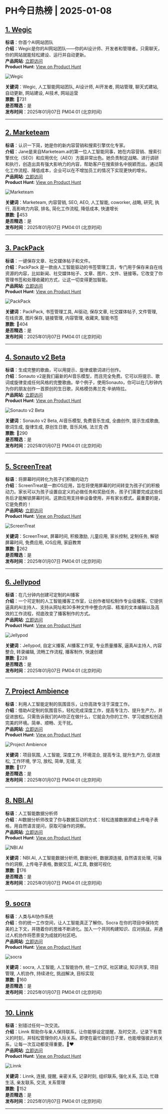 # PH今日热榜 | 2025-01-08  

## [1. Wegic](https://www.producthunt.com/posts/wegic-2?utm_campaign=producthunt-api&utm_medium=api-v2&utm_source=Application%3A+ph-daily+%28ID%3A+150577%29)  
**标语**：你首个AI网站团队  
**介绍**：Wegic是你的AI网站团队——你的AI设计师、开发者和管理者。只需聊天，你的网站就能轻松建设、运行并自动更新。  
**产品网站**: [立即访问](https://www.producthunt.com/r/G6KIXQ3NRL6UMC?utm_campaign=producthunt-api&utm_medium=api-v2&utm_source=Application%3A+ph-daily+%28ID%3A+150577%29)  
**Product Hunt**: [View on Product Hunt](https://www.producthunt.com/posts/wegic-2?utm_campaign=producthunt-api&utm_medium=api-v2&utm_source=Application%3A+ph-daily+%28ID%3A+150577%29)  

![Wegic](https://ph-files.imgix.net/852ad5a2-d3a0-496c-871c-a567e013ed30.png?auto=format&fit=crop&frame=1&h=512&w=1024)  

**关键词**：Wegic, 人工智能网站团队, AI设计师, AI开发者, 网站管理, 聊天式建站, 自动更新, 网站建设, AI技术, 网站运营  
**票数**: 🔺731  
**是否精选**：是  
**发布时间**：2025年01月07日 PM04:01 (北京时间)  

---  

## [2. Marketeam](https://www.producthunt.com/posts/marketeam?utm_campaign=producthunt-api&utm_medium=api-v2&utm_source=Application%3A+ph-daily+%28ID%3A+150577%29)  
**标语**：认识一下简，她是你的新内容营销和搜索引擎优化专家。  
**介绍**：Jane是来自Marketeam.ai的第一位人工智能同事，她在内容营销、搜索引擎优化（SEO）和应用优化（AEO）方面非常出色。她负责制定战略、进行调研和执行，创造出具有强大影响力的内容，帮助客户在搜索排名中脱颖而出。通过简化工作流程、降低成本，企业可以在不增加员工的情况下实现更快的增长。  
**产品网站**: [立即访问](https://www.producthunt.com/r/PDPUO5DUKD2SW7?utm_campaign=producthunt-api&utm_medium=api-v2&utm_source=Application%3A+ph-daily+%28ID%3A+150577%29)  
**Product Hunt**: [View on Product Hunt](https://www.producthunt.com/posts/marketeam?utm_campaign=producthunt-api&utm_medium=api-v2&utm_source=Application%3A+ph-daily+%28ID%3A+150577%29)  

![Marketeam](https://ph-files.imgix.net/8207e5ba-3c08-4391-a548-d99f839fdcc0.jpeg?auto=format&fit=crop&frame=1&h=512&w=1024)  

**关键词**：Marketeam, 内容营销, SEO, AEO, 人工智能, coworker, 战略, 研究, 执行, 高影响力内容, 排名, 简化工作流程, 降低成本, 快速增长  
**票数**: 🔺453  
**是否精选**：是  
**发布时间**：2025年01月07日 PM04:01 (北京时间)  

---  

## [3. PackPack](https://www.producthunt.com/posts/packpack?utm_campaign=producthunt-api&utm_medium=api-v2&utm_source=Application%3A+ph-daily+%28ID%3A+150577%29)  
**标语**：一键保存文章、社交媒体帖子和文件。  
**介绍**：PackPack 是一款由人工智能驱动的书签管理工具，专门用于保存来自在线资源的内容，比如新闻、社交媒体帖子、文章、图片、文件、链接等。它改变了你管理书签和处理收藏的方式，让这一切变得更加智能。  
**产品网站**: [立即访问](https://www.producthunt.com/r/HHBWAKNZE6GHZY?utm_campaign=producthunt-api&utm_medium=api-v2&utm_source=Application%3A+ph-daily+%28ID%3A+150577%29)  
**Product Hunt**: [View on Product Hunt](https://www.producthunt.com/posts/packpack?utm_campaign=producthunt-api&utm_medium=api-v2&utm_source=Application%3A+ph-daily+%28ID%3A+150577%29)  

![PackPack](https://ph-files.imgix.net/d1998f75-95c6-4ee7-9a92-8df48157eea8.png?auto=format&fit=crop&frame=1&h=512&w=1024)  

**关键词**：PackPack, 书签管理工具, AI驱动, 保存文章, 社交媒体帖子, 文件管理, 在线资源, 图片保存, 链接管理, 内容管理, 收藏夹, 智能书签  
**票数**: 🔺404  
**是否精选**：是  
**发布时间**：2025年01月07日 PM04:01 (北京时间)  

---  

## [4. Sonauto v2 Beta](https://www.producthunt.com/posts/sonauto-v2-beta?utm_campaign=producthunt-api&utm_medium=api-v2&utm_source=Application%3A+ph-daily+%28ID%3A+150577%29)  
**标语**：生成完整的歌曲，可以用提示、旋律或歌词进行创作。  
**介绍**：Sonauto v2是我们最新的AI音乐模型，而且完全免费。它可以将提示、歌词或旋律变成任何风格的完整歌曲。举个例子，使用Sonauto，你可以在几秒钟内为你的朋友创作一首原创的生日歌，风格模仿弗兰克·辛纳特拉。  
**产品网站**: [立即访问](https://www.producthunt.com/r/Q6FQLPHM5PPTID?utm_campaign=producthunt-api&utm_medium=api-v2&utm_source=Application%3A+ph-daily+%28ID%3A+150577%29)  
**Product Hunt**: [View on Product Hunt](https://www.producthunt.com/posts/sonauto-v2-beta?utm_campaign=producthunt-api&utm_medium=api-v2&utm_source=Application%3A+ph-daily+%28ID%3A+150577%29)  

![Sonauto v2 Beta](https://ph-files.imgix.net/7310e8ce-0914-4fb9-acd7-7ba0062dbdbd.jpeg?auto=format&fit=crop&frame=1&h=512&w=1024)  

**关键词**：Sonauto v2 Beta, AI音乐模型, 免费音乐生成, 全曲创作, 提示生成歌曲, 歌词生成, 旋律生成, 原创生日歌, 音乐风格, 法兰克·西  
**票数**: 🔺290  
**是否精选**：是  
**发布时间**：2025年01月07日 PM04:01 (北京时间)  

---  

## [5. ScreenTreat](https://www.producthunt.com/posts/screentreat?utm_campaign=producthunt-api&utm_medium=api-v2&utm_source=Application%3A+ph-daily+%28ID%3A+150577%29)  
**标语**：将屏幕时间转化为孩子们积极的动力  
**介绍**：ScreenTreat是一款iOS应用，旨在将使用屏幕的时间转变为孩子们的积极动力。家长可以为孩子设置自定义的必做任务和奖励任务，孩子们需要完成这些任务后才能解锁屏幕时间。这款应用支持单设备使用，并有家长模式。最重要的是，它是免费的！  
**产品网站**: [立即访问](https://www.producthunt.com/r/GJVEVREDKAFGED?utm_campaign=producthunt-api&utm_medium=api-v2&utm_source=Application%3A+ph-daily+%28ID%3A+150577%29)  
**Product Hunt**: [View on Product Hunt](https://www.producthunt.com/posts/screentreat?utm_campaign=producthunt-api&utm_medium=api-v2&utm_source=Application%3A+ph-daily+%28ID%3A+150577%29)  

![ScreenTreat](https://ph-files.imgix.net/5e1b545e-ab29-40c1-86fe-b9249cf6305a.png?auto=format&fit=crop&frame=1&h=512&w=1024)  

**关键词**：ScreenTreat, 屏幕时间, 积极激励, 儿童应用, 家长控制, 定制任务, 解锁屏幕时间, 免费应用, iOS应用, 家庭教育  
**票数**: 🔺262  
**是否精选**：是  
**发布时间**：2025年01月07日 PM04:01 (北京时间)  

---  

## [6. Jellypod](https://www.producthunt.com/posts/jellypod-3?utm_campaign=producthunt-api&utm_medium=api-v2&utm_source=Application%3A+ph-daily+%28ID%3A+150577%29)  
**标语**：在几分钟内创建可定制的AI播客  
**介绍**：一个可定制的人工智能播客工作室，让创作者轻松制作专业级播客。它提供逼真的AI主持人、支持从网址和30多种文件中整合内容、精准的文本编辑以及高效的工作流程，彻底改变了播客制作的方式。  
**产品网站**: [立即访问](https://www.producthunt.com/r/5K2QI34LYG3FOI?utm_campaign=producthunt-api&utm_medium=api-v2&utm_source=Application%3A+ph-daily+%28ID%3A+150577%29)  
**Product Hunt**: [View on Product Hunt](https://www.producthunt.com/posts/jellypod-3?utm_campaign=producthunt-api&utm_medium=api-v2&utm_source=Application%3A+ph-daily+%28ID%3A+150577%29)  

![Jellypod](https://ph-files.imgix.net/85b5d863-7b9d-4848-9d51-8c4cb4193da2.png?auto=format&fit=crop&frame=1&h=512&w=1024)  

**关键词**：Jellypod, 自定义播客, AI播客工作室, 专业质量播客, 逼真AI主持人, 内容整合, 转录编辑, 流畅工作流程, 播客制作, 快速创建  
**票数**: 🔺228  
**是否精选**：是  
**发布时间**：2025年01月07日 PM04:01 (北京时间)  

---  

## [7. Project Ambience](https://www.producthunt.com/posts/project-ambience?utm_campaign=producthunt-api&utm_medium=api-v2&utm_source=Application%3A+ph-daily+%28ID%3A+150577%29)  
**标语**：利用人工智能定制的氛围音乐，让你高效专注于深度工作。  
**介绍**：借助AI定制的氛围音乐，轻松完成深度工作，提高专注力、提升生产力，并促进放松。只需告诉我们的AI你正在做什么，它就会为你的工作、学习或放松创造完美的环境。简单、顺畅、无干扰。  
**产品网站**: [立即访问](https://www.producthunt.com/r/3TKIDE6SQQF2BE?utm_campaign=producthunt-api&utm_medium=api-v2&utm_source=Application%3A+ph-daily+%28ID%3A+150577%29)  
**Product Hunt**: [View on Product Hunt](https://www.producthunt.com/posts/project-ambience?utm_campaign=producthunt-api&utm_medium=api-v2&utm_source=Application%3A+ph-daily+%28ID%3A+150577%29)  

![Project Ambience](https://ph-files.imgix.net/c8f00bfe-8518-41e8-9379-36e1eca42c39.png?auto=format&fit=crop&frame=1&h=512&w=1024)  

**关键词**：项目氛围, 人工智能, 深度工作, 环境混合, 提高专注, 提升生产力, 促进放松, 工作环境, 学习, 放松, 简单, 无缝, 无  
**票数**: 🔺177  
**是否精选**：是  
**发布时间**：2025年01月07日 PM04:01 (北京时间)  

---  

## [8. NBI.AI](https://www.producthunt.com/posts/nbi-ai?utm_campaign=producthunt-api&utm_medium=api-v2&utm_source=Application%3A+ph-daily+%28ID%3A+150577%29)  
**标语**：人工智能数据分析师  
**介绍**：AI数据分析师改变了你与数据互动的方式：轻松连接数据源或上传电子表格，用自然语言提问，获取可操作的洞察。  
**产品网站**: [立即访问](https://www.producthunt.com/r/6J7CBGY2PZI74F?utm_campaign=producthunt-api&utm_medium=api-v2&utm_source=Application%3A+ph-daily+%28ID%3A+150577%29)  
**Product Hunt**: [View on Product Hunt](https://www.producthunt.com/posts/nbi-ai?utm_campaign=producthunt-api&utm_medium=api-v2&utm_source=Application%3A+ph-daily+%28ID%3A+150577%29)  

![NBI.AI](https://ph-files.imgix.net/1bce33db-d6f0-405f-8d1d-f25fd75d3dd5.png?auto=format&fit=crop&frame=1&h=512&w=1024)  

**关键词**：NBI.AI, 人工智能数据分析师, 数据分析, 数据源连接, 自然语言处理, 可操作的洞察, 上传电子表格, 数据交互, AI工具, 数据可视化  
**票数**: 🔺176  
**是否精选**：是  
**发布时间**：2025年01月07日 PM04:01 (北京时间)  

---  

## [9. socra](https://www.producthunt.com/posts/socra-2?utm_campaign=producthunt-api&utm_medium=api-v2&utm_source=Application%3A+ph-daily+%28ID%3A+150577%29)  
**标语**：人类与AI协作系统  
**介绍**：你的统一工作空间，让人工智能真正了解你。Socra 在你的项目中保持完美的上下文，并随着你的思维不断进化。加入一个共同构建知识、应对挑战，并通过人机协作将愿景变为成就的社区吧。  
**产品网站**: [立即访问](https://www.producthunt.com/r/E5F2LORJ7O6Q5J?utm_campaign=producthunt-api&utm_medium=api-v2&utm_source=Application%3A+ph-daily+%28ID%3A+150577%29)  
**Product Hunt**: [View on Product Hunt](https://www.producthunt.com/posts/socra-2?utm_campaign=producthunt-api&utm_medium=api-v2&utm_source=Application%3A+ph-daily+%28ID%3A+150577%29)  

![socra](https://ph-files.imgix.net/2a5776ed-6f33-4419-b630-c632a95b2252.png?auto=format&fit=crop&frame=1&h=512&w=1024)  

**关键词**：socra, 人工智能, 人工智能协作, 统一工作区, 社区建设, 知识共享, 项目管理, 人机协作, 持续进化, 挑战解决, 目标实现  
**票数**: 🔺160  
**是否精选**：是  
**发布时间**：2025年01月07日 PM04:01 (北京时间)  

---  

## [10. Linnk](https://www.producthunt.com/posts/linnk-2?utm_campaign=producthunt-api&utm_medium=api-v2&utm_source=Application%3A+ph-daily+%28ID%3A+150577%29)  
**标语**：别错过任何一次交流。  
**介绍**：Linnk 帮助你与亲人保持联系，让你能够设定提醒，及时交流，记录下有意义的时刻，并轻松管理你的人际关系。即使在最忙碌的日子里，也能增强彼此的关系，让每一次互动都变得重要。💬❤️  
**产品网站**: [立即访问](https://www.producthunt.com/r/CTZSPSGV7HO7IT?utm_campaign=producthunt-api&utm_medium=api-v2&utm_source=Application%3A+ph-daily+%28ID%3A+150577%29)  
**Product Hunt**: [View on Product Hunt](https://www.producthunt.com/posts/linnk-2?utm_campaign=producthunt-api&utm_medium=api-v2&utm_source=Application%3A+ph-daily+%28ID%3A+150577%29)  

![Linnk](https://ph-files.imgix.net/5667721b-8076-4d85-846d-bd48212762bb.png?auto=format&fit=crop&frame=1&h=512&w=1024)  

**关键词**：Linnk, 连接, 提醒, 亲密关系, 记录时刻, 组织联系, 强化关系, 互动, 忙碌生活, 亲友联系, 交流, 关系管理  
**票数**: 🔺152  
**是否精选**：是  
**发布时间**：2025年01月07日 PM04:01 (北京时间)  

---  

